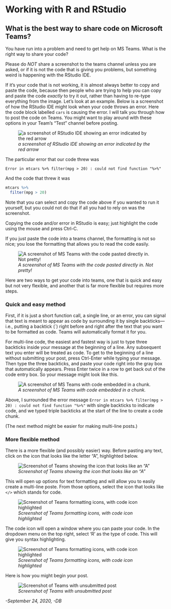 # Working with R and RStudio

## What is the best way to share code on Microsoft Teams?

You have run into a problem and need to get help on MS Teams. What is the right way to share your code?

Please do *NOT* share a screenshot to the teams channel unless you are asked, or if it is not the code that is giving you problems, but something weird is happening with the RStudio IDE.

If it's your code that is not working, it is almost always better to copy and paste the code, because then people who are trying to help you can copy and paste the code *exactly* to try it out, rather than having to re-type everything from the image. Let's look at an example. Below is a screenshot of how the RStudio IDE might look when your code throws an error. Here the code block labelled `cars` is causing the error. I will talk you through how to post the code on Teams. You might want to play around with these options in your Team's "Test" channel before posting.

![*a screenshot of RStudio IDE showing an error indicated by the red arrow*](images/mtcars_error.jpg)

The particular error that our code threw was

```
Error in mtcars %>% filter(mpg > 20) : could not find function "%>%"
```

And the code that threw it was

```r
mtcars %>%
  filter(mpg > 20)
```

Note that you can select and copy the code above if you wanted to run it yourself, but you could not do that if all you had to rely on was the screenshot.

Copying the code and/or error in RStudio is easy; just highlight the code using the mouse and press Ctrl-C.

If you just paste the code into a teams channel, the formatting is not so nice; you lose the formatting that allows you to read the code easily.

![*A screenshot of MS Teams with the code pasted directly in. Not pretty!*](images/teams_paste1.jpg)

Here are two ways to get your code into teams, one that is quick and easy but not very flexible, and another that is far more flexible but requires more steps.

### Quick and easy method

First, if it is just a short function call, a single line, or an error, you can signal that text is meant to appear as code by surrounding it by single backticks---i.e., putting a backtick (`) right before and right after the text that you want to be formatted as code. Teams will automatically format it for you.

For multi-line code, the easiest and fastest way is just to type three backticks inside your message at the beginning of a line. Any subsequent text you enter will be treated as code. To get to the beginning of a line without submitting your post, press Ctrl-Enter while typing your message. Then type the three backticks, and paste your code right into the gray box that automatically appears. Press Enter twice in a row to get back out of the code entry box. So your message might look like this.

![*A screenshot of MS Teams with code embedded in a chunk.*](images/teams_chunk.jpg)

Above, I surrounded the error message `Error in mtcars %>% filter(mpg > 20) : could not find function "%>%"` with single backticks to indicate code, and we typed triple backticks at the start of the line to create a code chunk.

(The next method might be easier for making multi-line posts.)

### More flexible method

There is a more flexible (and possibly easier) way. Before pasting any text, click on the icon that looks like the letter "A", highlighted below.

![*Screenshot of Teams showing the icon that looks like an "A"*](images/teams_paste2.jpg)

This will open up options for text formatting and will allow you to easily create a multi-line poste. From those options, select the icon that looks like `</>` which stands for code.

![*Screenshot of Teams formatting icons, with code icon highlighted*](images/teams_paste3.jpg)

The code icon will open a window where you can paste your code. In the dropdown menu on the top right, select 'R' as the type of code. This will give you syntax highlighting. 

![*Screenshot of Teams formatting icons, with code icon highlighted*](images/teams_paste4.jpg)

Here is how you might begin your post.

![*Screenshot of Teams with unsubmitted post*](images/teams_paste5.jpg)

*-September 24, 2020, -DB*
